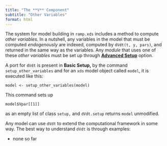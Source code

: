 ```yaml
---
title: "The **V** Component"
subtitle: "Other Variables"
format: html
---
```


The system for model building in `ramp.xds` includes a method to compute *other variables.* In a nutshell, any variables in the model that must be computed *endogenously* are indexed, computed by `dVdt(t, y, pars)`, and returned in the same way as the variables. Any *module* that uses one of these *other variables* must be set up through [**Advanced Setup**](advanced_setup.qmd) option.

A port for `dVdt` is present in **Basic Setup,** by the command `setup_other_variables` and for an `xds` model object called `model`, it is executed like this:

```         
model <- setup_other_variables(model) 
```

This command sets up

```         
model$Vpar[[1]] 
```

as an empty list of class `setup,` and `dVdt.setup` returns `model` unmodified.

Any model can use `dVdt` to extend the computational framework in some way. The best way to understand `dVdt` is through examples:

-   none so far
